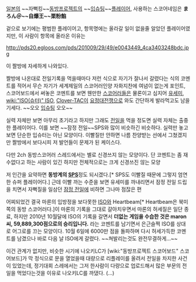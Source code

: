 [[일본]]의 ~~자뻑킹~~[[동방프로젝트]]의 ~~[[입슈팅]]~~[[플레이어]], 사용하는 스코어네임은 '''まろん＠~~自爆王~~栗粉餡'''

겉으로 보기에는 평범한 플레이어고, 항목명에는 올라갈 일이 없을줄 알았던 플레이어였지만, 이 사람이 항목에 올라온 이유는

http://pds20.egloos.com/pds/201009/29/49/e0043449_4ca3403248bdc.jpg

이 짤방에 자세하게 나와있다.

짤방에 나온대로 전일기록을 먹을때마다 저런 식으로 자기가 잘나서 갈렸다는 식의 코멘트를 적어서 무슨 자기가 세계제일의 스코어러인양 자화지찬에 여념이 없는게 포인트, 스코어보드에서 써놓은 코멘트를 보면 웬만한 [[스코어러]]들은 물론이고 심지어 [[유세미]], [[wiki:"ISO(슈터)" ISO]], [[Clover-TAC]]이 [[요정대전쟁]]으로 와도 간단하게 발라먹고도 남을 기세다. ~~오오 [[입슈팅]] 오오~~

실력 자체만 보면 아무리 초기라고 하지만 그래도 [[전일]]을 먹을 정도면 실력 자체는 출중한 플레이어다. 이를 보면 ~~잠정 전일~~SPS와 많이 비슷하긴 비슷하다. 실력만 놓고 보면 단순한 입슈터는 아닌 모양이다. 이빨질만 안하면 나름 찬양받는 선에서 그쳤겠지만 짤방에서 보다시피 저 발언들이 문제가 된 케이스다.

다만 2ch 동방스코어러 스레드에서는 별로 신경쓰지 않는 모양이다. 단 코멘트는 좀 재수없다고 하는 사람이 있긴 하지만 전체적으로는 크게 신경쓰진 않는 모양

저 인간을 요약하면 '''동방계의 [[SPS]]'''정도 되시겠다.[* SPS도 이빨질 때문에 그렇지 엄연한 슈퍼 플레이어다.] 근데 이빨 까는 수준을 보면 유세미를 까내리면서 잠정 전일 드립을 치면서 자뻑질을 일삼던 [[잠정 전일]]에 비하면 그나마 점잖은 편

어찌되었건 결국 마론의 입방정을 보다못한 [[ISO]]와 Heartbeam[* Heartbeam은 북미쪽의 동방 스코어러다.]이 마론의 기록을 그대로 갈아치우면서 마론의 허세질은 일단 종료, 하지만 2010년 10월달에 ISO의 기록을 갈면서 '''더없는 게임을 수습한 것은 maron씨, 59,889,300점으로의 승리입니다.''' 라는 코멘트를 남기면서 은근슬쩍 ISO를 상대로 어그로를 끄는 모양이다. 10월 6일에 6000만 점을 돌파하며 다시 허세가득한 코멘트를 남겼으나 바로 다음 날 ISO에게 갈렸다. ~~쳐발리는것도 완전무결하게...~~

이건 관계가 없지만, 비슷한 시기에 나오키LC가 [wiki:"동방프로젝트 스코어보드" 스코어보드]가 막 정식으로 문을 열었을때 대량으로 리플레이를 올려서 전일을 차지한 사건이 있었는데, 정기대회 스레에서는 그저 한사람이 다량으로 업로드해서 많은 부문의 전일을 먹었다는것을 이유로 나오키LC를 까댔다. (...)
